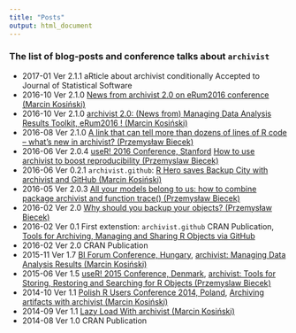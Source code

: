 ```yaml
---
title: "Posts"
output: html_document
---
```

<!--
%\VignetteEngine{knitr::rmarkdown}
%\VignetteIndexEntry{Posts}
%\VignetteEncoding{UTF-8}
-->

###  The list of blog-posts and conference talks about `archivist`

- 2017-01 Ver 2.1.1 aRticle about archivist conditionally Accepted to Journal of Statistical Software
- 2016-10 Ver 2.1.0 [News from archivist 2.0 on eRum2016 conference (Marcin Kosiński)](https://www.r-bloggers.com/news-from-archivist-2-0-on-erum2016-conference/)
- 2016-10 Ver 2.1.0 [archivist 2.0: (News from)
Managing Data Analysis Results Toolkit, eRum2016 ! (Marcin Kosiński)](http://r-addict.com/eRum2016/#/)
- 2016-08 Ver 2.1.0 [A link that can tell more than dozens of lines of R code – what’s new in archivist? (Przemysław Biecek)](https://www.r-bloggers.com/a-link-that-can-tell-more-than-dozens-of-lines-of-r-code-whats-new-in-archivist/)
- 2016-06 Ver 2.0.4 [useR! 2016 Conference, Stanford](http://user2016.org/) [How to use archivist
to boost reproducibility (Przemyslaw Biecek)](https://channel9.msdn.com/Events/useR-international-R-User-conference/useR2016/How-to-use-the-archivist-package-to-boost-reproducibility-of-your-research)
- 2016-06 Ver 0.2.1 `archivist.github`: [R Hero saves Backup City with archivist and GitHub (Marcin Kosiński)](http://www.r-bloggers.com/r-hero-saves-backup-city-with-archivist-and-github/)
- 2016-05 Ver 2.0.3 [All your models belong to us: how to combine package archivist and function trace() (Przemysław Biecek)](http://www.r-bloggers.com/all-your-models-belong-to-us-how-to-combine-package-archivist-and-function-trace/)
- 2016-02 Ver 2.0 [Why should you backup your objects? (Przemysław Biecek)](http://www.r-bloggers.com/why-should-you-backup-your-r-objects/)
- 2016-02 Ver 0.1 First extenstion: `archivist.github` CRAN Publication, [Tools for Archiving, Managing and Sharing R Objects via GitHub](http://marcinkosinski.github.io/archivist.github/)
- 2016-02 Ver 2.0 CRAN Publication 
- 2015-11 Ver 1.7 [BI Forum Conference, Hungary](https://budapestbi2015.sched.org/event/4JA8/archivist-managing-data-analysis-results), [
archivist: Managing Data Analysis Results
(Marcin Kosiński)](https://github.com/pbiecek/archivist/tree/gh-pages/files/archivist_BIFORUM.pdf)   
- 2015-06 Ver 1.5 [useR! 2015 Conference, Denmark](http://user2015.math.aau.dk/), [archivist: Tools for Storing, Restoring and Searching for R Objects (Przemyslaw Biecek)](http://user2015.math.aau.dk/presentations/185.pdf)
- 2014-10 Ver 1.1 [Polish R Users Conference 2014, Poland](http://www.estymator.ue.poznan.pl/pazur/), [Archiving artifacts with archivist (Marcin Kosiński)](https://github.com/MarcinKosinski/Museum/blob/master/pazur_kosinski.pdf)
- 2014-09 Ver 1.1 [Lazy Load With archivist (Marcin Kosiński)](http://smarterpoland.pl/index.php/2014/09/lazy-load-with-archivist/)
- 2014-08 Ver 1.0 CRAN Publication
